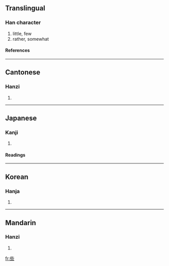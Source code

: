 ==Translingual==
===Han character===
{{Han char|rn=7|rad=二|as=06|sn=8|four=2110<sub>1</sub>|canj=卜心一一 (YPMM)}}
# little, few
# rather, somewhat
====References====
{{Han ref|kx=0087.100|dkj=00268|dj=0183.160|hdz=21441.080|uh=4E9B|ud=20123|bh=A8C7|bd=43207}}
----
==Cantonese==
===Hanzi===
{{yue-hanzi|jyut=|y=se1}}
# {{defn|Cantonese}}
----
==Japanese==
===Kanji===
{{ja-kanji|grade=|rs=二06}}
# {{defn|Japanese}}
====Readings====
{{ja-readings|on=[[さ]] (sa), [[しゃ]] (sha)|kun=[[いささか]] (isasaka)}}
----
==Korean==
===Hanja===
{{ko-hanja|hangeul=사|rv=sa|mr=sa}}
# {{defn|Korean}}
----
==Mandarin==
===Hanzi===
{{cmn-hanzi|pin=[[sā]] ([[sa1]]), [[suò]] ([[suo4]]), [[xiē]] ([[xie1]])|wg=sa<sup>1</sup>, so<sup>4</sup>, hsieh<sup>1</sup>}}
# {{defn|Mandarin}}

[[fr:些]]